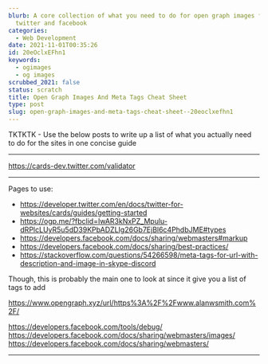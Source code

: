```yaml
---
blurb: A core collection of what you need to do for open graph images for
  twitter and facebook
categories:
  - Web Development
date: 2021-11-01T00:35:26
id: 20eOclxEFhn1
keywords:
  - ogimages
  - og images
scrubbed_2021: false
status: scratch
title: Open Graph Images And Meta Tags Cheat Sheet
type: post
slug: open-graph-images-and-meta-tags-cheat-sheet--20eoclxefhn1
---
```


TKTKTK - Use the below posts to write up a list of what you actually need to do for the sites in one concise guide

---

https://cards-dev.twitter.com/validator

---

Pages to use:

- https://developer.twitter.com/en/docs/twitter-for-websites/cards/guides/getting-started
- https://ogp.me/?fbclid=IwAR3kNxPZ_Mpulu-dRPlcLUyR5u5dD39KPbADZLIg26Gb7EjBl6c4PhdbJME#types
- https://developers.facebook.com/docs/sharing/webmasters#markup
- https://developers.facebook.com/docs/sharing/best-practices/
- https://stackoverflow.com/questions/54266598/meta-tags-for-url-with-description-and-image-in-skype-discord

Though, this is probably the main one to look at since it give you a list of tags to add

https://www.opengraph.xyz/url/https%3A%2F%2Fwww.alanwsmith.com%2F/



https://developers.facebook.com/tools/debug/
https://developers.facebook.com/docs/sharing/webmasters/images/
https://developers.facebook.com/docs/sharing/webmasters/


---

